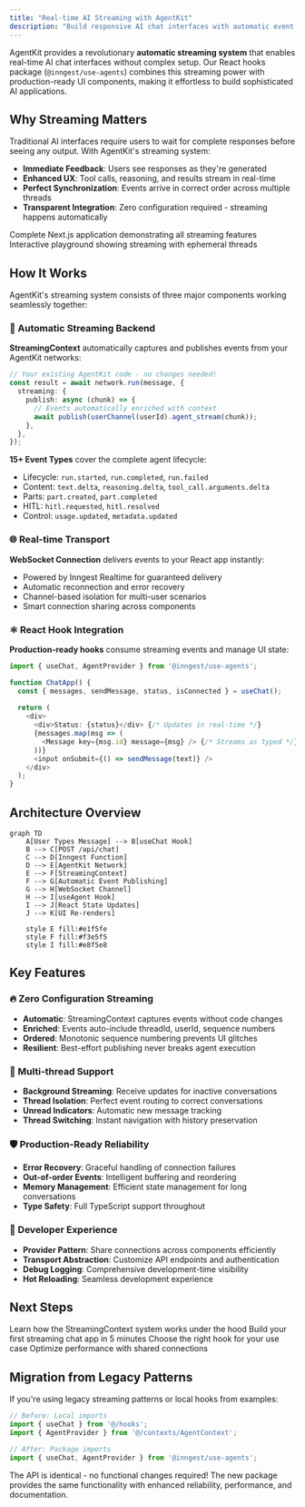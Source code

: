 ```yaml
---
title: "Real-time AI Streaming with AgentKit"
description: "Build responsive AI chat interfaces with automatic event streaming and React hooks"
---
```



AgentKit provides a revolutionary **automatic streaming system** that enables real-time AI chat interfaces without complex setup. Our React hooks package (`@inngest/use-agents`) combines this streaming power with production-ready UI components, making it effortless to build sophisticated AI applications.

## Why Streaming Matters

Traditional AI interfaces require users to wait for complete responses before seeing any output. With AgentKit's streaming system:

- **Immediate Feedback**: Users see responses as they're generated
- **Enhanced UX**: Tool calls, reasoning, and results stream in real-time
- **Perfect Synchronization**: Events arrive in correct order across multiple threads
- **Transparent Integration**: Zero configuration required - streaming happens automatically

<CardGroup>
  <Card
    title="useAgent Hook Demo"
    href="https://github.com/inngest/agent-kit/tree/main/examples/use-agent"
    icon="github"
  >
    Complete Next.js application demonstrating all streaming features
  </Card>
  <Card 
    title="SQL Playground"
    href="/examples/sql-playground"
    icon="database"
  >
    Interactive playground showing streaming with ephemeral threads
  </Card>
</CardGroup>

## How It Works

AgentKit's streaming system consists of three major components working seamlessly together:

### 🔄 Automatic Streaming Backend

**StreamingContext** automatically captures and publishes events from your AgentKit networks:

```typescript
// Your existing AgentKit code - no changes needed!
const result = await network.run(message, {
  streaming: {
    publish: async (chunk) => {
      // Events automatically enriched with context
      await publish(userChannel(userId).agent_stream(chunk));
    },
  },
});
```

**15+ Event Types** cover the complete agent lifecycle:
- Lifecycle: `run.started`, `run.completed`, `run.failed`
- Content: `text.delta`, `reasoning.delta`, `tool_call.arguments.delta`
- Parts: `part.created`, `part.completed`
- HITL: `hitl.requested`, `hitl.resolved`
- Control: `usage.updated`, `metadata.updated`

### 🌐 Real-time Transport

**WebSocket Connection** delivers events to your React app instantly:
- Powered by Inngest Realtime for guaranteed delivery
- Automatic reconnection and error recovery
- Channel-based isolation for multi-user scenarios
- Smart connection sharing across components

### ⚛️ React Hook Integration

**Production-ready hooks** consume streaming events and manage UI state:

```typescript
import { useChat, AgentProvider } from '@inngest/use-agents';

function ChatApp() {
  const { messages, sendMessage, status, isConnected } = useChat();
  
  return (
    <div>
      <div>Status: {status}</div> {/* Updates in real-time */}
      {messages.map(msg => (
        <Message key={msg.id} message={msg} /> {/* Streams as typed */}
      ))}
      <input onSubmit={() => sendMessage(text)} />
    </div>
  );
}
```

## Architecture Overview

```mermaid
graph TD
    A[User Types Message] --> B[useChat Hook]
    B --> C[POST /api/chat]
    C --> D[Inngest Function]
    D --> E[AgentKit Network]
    E --> F[StreamingContext]
    F --> G[Automatic Event Publishing]
    G --> H[WebSocket Channel]
    H --> I[useAgent Hook]
    I --> J[React State Updates]
    J --> K[UI Re-renders]
    
    style E fill:#e1f5fe
    style F fill:#f3e5f5
    style I fill:#e8f5e8
```

## Key Features

### 🔥 Zero Configuration Streaming
- **Automatic**: StreamingContext captures events without code changes
- **Enriched**: Events auto-include threadId, userId, sequence numbers
- **Ordered**: Monotonic sequence numbering prevents UI glitches
- **Resilient**: Best-effort publishing never breaks agent execution

### 🎯 Multi-thread Support
- **Background Streaming**: Receive updates for inactive conversations
- **Thread Isolation**: Perfect event routing to correct conversations
- **Unread Indicators**: Automatic new message tracking
- **Thread Switching**: Instant navigation with history preservation

### 🛡️ Production-Ready Reliability
- **Error Recovery**: Graceful handling of connection failures
- **Out-of-order Events**: Intelligent buffering and reordering
- **Memory Management**: Efficient state management for long conversations
- **Type Safety**: Full TypeScript support throughout

### 🔧 Developer Experience
- **Provider Pattern**: Share connections across components efficiently
- **Transport Abstraction**: Customize API endpoints and authentication
- **Debug Logging**: Comprehensive development-time visibility
- **Hot Reloading**: Seamless development experience

## Next Steps

<CardGroup>
  <Card
    title="Automatic Streaming Deep Dive"
    href="/streaming/automatic-streaming"
  >
    Learn how the StreamingContext system works under the hood
  </Card>
  <Card
    title="React Hooks Quickstart" 
    href="/streaming/react-hooks-quickstart"
  >
    Build your first streaming chat app in 5 minutes
  </Card>
  <Card
    title="Hook Selection Guide"
    href="/streaming/hook-selection-guide"
  >
    Choose the right hook for your use case
  </Card>
  <Card
    title="Provider Pattern Guide"
    href="/streaming/provider-pattern"
  >
    Optimize performance with shared connections
  </Card>
</CardGroup>

## Migration from Legacy Patterns

If you're using legacy streaming patterns or local hooks from examples:

```typescript
// Before: Local imports
import { useChat } from '@/hooks';
import { AgentProvider } from '@/contexts/AgentContext';

// After: Package imports  
import { useChat, AgentProvider } from '@inngest/use-agents';
```

The API is identical - no functional changes required! The new package provides the same functionality with enhanced reliability, performance, and documentation.

